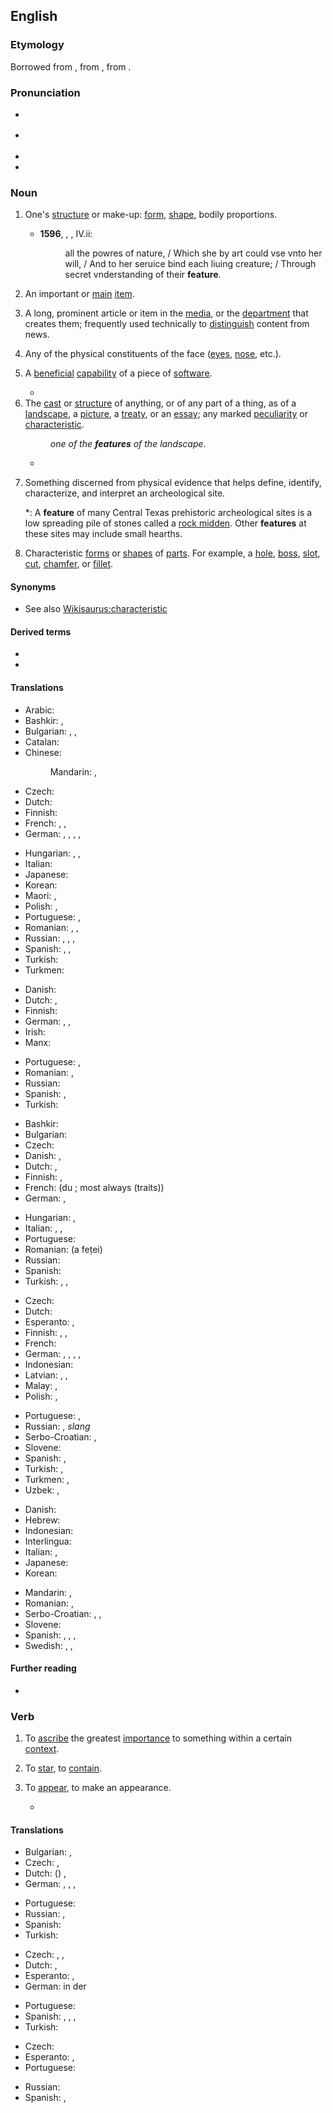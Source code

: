 ==English==
{{wikipedia}}

===Etymology===
Borrowed from {{bor|en|xno|feture|notext=1}}, from {{der|en|fro|faiture}}, from {{der|en|la|factūra}}.

===Pronunciation===
* {{a|RP}} {{IPA|/ˈfiːtʃə/|lang=en}}
* {{a|GA}} {{IPA|/ˈfitʃɚ/|lang=en}}
* {{audio|en-us-feature.ogg|Audio (US)|lang=en}}
* {{rhymes|iːtʃə(ɹ)|lang=en}}

===Noun===
{{en-noun}}

# {{lb|en|obsolete}} One's [[structure]] or make-up: [[form]], [[shape]], bodily proportions.
#* '''1596''', {{w|Edmund Spenser}}, ''{{w|The Faerie Queene}}'', IV.ii:
#*: all the powres of nature, / Which she by art could vse vnto her will, / And to her seruice bind each liuing creature; / Through secret vnderstanding of their '''feature'''.
# An important or [[main]] [[item]].
# {{lb|en|media}} A long, prominent article or item in the [[media]], or the [[department]] that creates them; frequently used technically to [[distinguish]] content from news.
# Any of the physical constituents of the face ([[eye]]s, [[nose]], etc.).
# {{lb|en|computing}} A [[beneficial]] [[capability]] of a piece of [[software]].
#* {{quote-book|passage=The program contained an internal '''feature''', which allowed a user to update display text after each command keystroke.|title=[[S:Free as in Freedom/Chapter 6|Free as in Freedom]]|author=Sam Williams|year=2002}}
# The [[cast]] or [[structure]] of anything, or of any part of a thing, as of a [[landscape]], a [[picture]], a [[treaty]], or an [[essay]]; any marked [[peculiarity]] or [[characteristic]].
#: ''one of the '''features''' of the landscape''.
#* {{quote-book|passage=The most prominent '''feature''' of the New England land system was the town grant, which in every case became the territorial basis of a group settlement.|title=[[S:1911 Encyclopædia Britannica/United States/History|1911 Encyclopædia Britannica]]|year=1911}}
# {{lb|en|archaeology}} Something discerned from physical evidence that helps define, identify, characterize, and interpret an archeological site.
#*: A '''feature''' of many Central Texas prehistoric archeological sites is a low spreading pile of stones called a [[rock midden]]. Other '''features''' at these sites may include small hearths.
# {{lb|en|engineering}} Characteristic [[form]]s or [[shape]]s of [[part]]s. For example, a [[hole]], [[boss]], [[slot]], [[cut]], [[chamfer]], or [[fillet]].

====Synonyms====
* See also [[Wikisaurus:characteristic]]

====Derived terms====
* {{l|en|featural}}
* {{l|en|feature article}}

====Translations====
{{trans-top|important or main item}}
* Arabic: {{t|ar|مِيزَة|f}}
* Bashkir: {{t|ba|сифат|sc=Cyrl}}, {{t|ba|һыҙат|sc=Cyrl}}
* Bulgarian: {{t+|bg|свойство|n|sc=Cyrl}}, {{t+|bg|признак|m|sc=Cyrl}}, {{t+|bg|особеност|f|sc=Cyrl}}
* Catalan: {{t+|ca|tret|m}}
* Chinese:
*: Mandarin: {{t+|cmn|特徵}}, {{t+|cmn|特征|tr=tèzhēng}}
* Czech: {{t+|cs|rys}}
* Dutch: {{t+|nl|eigenschap|f}}
* Finnish: {{t+|fi|ominaisuus}}
* French: {{t+|fr|caractéristique|f}}, {{t+|fr|particularité|f}}, {{t+|fr|spécialité|f}}
* German: {{t+|de|Besonderheit|f}}, {{t+|de|Charakteristikum|n}}, {{t+|de|Eigentümlichkeit|f}}, {{t+|de|Merkmal|n}}, {{t+|de|Eigenschaft|f}}
{{trans-mid}}
* Hungarian: {{t+|hu|sajátság}}, {{t+|hu|jellegzetesség}}, {{t+|hu|jellemző}}
* Italian: {{t+|it|caratteristica|f}}
* Japanese: {{t+|ja|特徴|tr=とくちょう, tokuchō|sc=Jpan}}
* Korean: {{t+|ko|특징}}
* Maori: {{t|mi|tūāhua}}, {{t|mi|āhua hira}}
* Polish: {{t+|pl|właściwość|f}}, {{t+|pl|cecha|f}}
* Portuguese: {{t+|pt|característica|f}}, {{t+|pt|qualidade|f}}
* Romanian: {{t+|ro|caracteristică}}, {{t+|ro|particularitate}}, {{t+|ro|proprietate}}
* Russian: {{t+|ru|осо́бенность|f}}, {{t+|ru|сво́йство|n}}, {{t+|ru|при́знак|m}}, {{t+|ru|черта́|f|sc=Cyrl}}
* Spanish: {{t+|es|característica|f}}, {{t+|es|atracción|f}}, {{t+|es|atractivo|m}}
* Turkish: {{t+|tr|vasıf}}
* Turkmen: {{t+|tk|aýratynlyk}}
{{trans-bottom}}

{{trans-top|long, prominent article or item in the media}}
* Danish: {{t|da|feature|c}}
* Dutch: {{t+|nl|hoofdartikel|n}}, {{t+|nl|verslag|n}}
* Finnish: {{t|fi|pääjuttu}}
* German: {{t+|de|Feature|n}}, {{t+|de|Feuilleton|n}}, {{t|de|Sonderbeitrag|m}}
* Irish: {{t|ga|gnéchlár|m}}
* Manx: {{t|gv|ard-skeeal|m}}
{{trans-mid}}
* Portuguese: {{t+|pt|reportagem|f}}, {{t+|pt|artigo}}
* Romanian: {{t+|ro|foileton}}, {{t+|ro|reportaj}}
* Russian: {{t+|ru|фельетон|m}}
* Spanish: {{t+|es|reportaje|m}}, {{t+|es|articulo|m}}
* Turkish: {{t|tr|özel makale}}
{{trans-bottom}}

{{trans-top|one of the physical constituents of the face}}
* Bashkir: {{t|ba|һыҙат|sc=Cyrl}}
* Bulgarian: {{t+|bg|черта|f|sc=Cyrl}}
* Czech: {{t+|cs|rys}}
* Danish: {{t+|da|træk|n}}, {{t|da|ansigtstræk|n}}
* Dutch: {{t+|nl|trek|m}}, {{t+|nl|gelaatstrek|m}}
* Finnish: {{t+|fi|piirre}}, {{t|fi|kasvonpiirre}}
* French: {{t+|fr|trait|m}} (du {{t+|fr|visage|m}}; most always {{g|p}} (traits))
* German: {{t+|de|Charakteristikum|n}}, {{t+|de|Merkmal|n}}
{{trans-mid}}
* Hungarian: {{t+|hu|arcvonás}}, {{t+|hu|vonás}}
* Italian: {{t|it|tratti somatici}}, {{t+|it|connotati}}, {{t+|it|lineamenti}}
* Portuguese: {{t+|pt|traço|m}}
* Romanian: {{t+|ro|trăsătură}} (a feței)
* Russian: {{t|ru|[[черта́]] [[лицо|лица́]]|f}}
* Spanish: {{t+|es|rasgo|m}}
* Turkish: {{t+|tr|hususiyet}} {{qualifier|obsolescent}}, {{t+|tr|özellik}}, {{t|tr|yüz hattı}}
{{trans-bottom}}

{{trans-top|computing: beneficial capability of a piece of software}}
* Czech: {{t+|cs|funkce}}
* Dutch: {{t+|nl|eigenschap|f}}
* Esperanto: {{t|eo|kapablo}}, {{t|eo|kapableco}}
* Finnish: {{t+|fi|ominaisuus}}, {{t+|fi|toiminto}}, {{t+|fi|toiminnallisuus}}
* French: {{t+|fr|fonctionnalité|f}}
* German: {{t+|de|Besonderheit|f}}, {{t+|de|Merkmal|n}}, {{t+|de|Eigenschaft|f}}, {{t+|de|Funktion|m}}, {{t+|de|Funktion|f}}
* Indonesian: {{t|id|fitur}}
* Latvian: {{t|lv|funkcija|f}}, {{t|lv|iespēja}}, {{t|lv|līdzeklis}}
* Malay: {{t|ms|fungsi}}, {{t|ms|ciri}}
* Polish: {{t+|pl|funkcja|f}}, {{t+|pl|możliwość|f}}
{{trans-mid}}
* Portuguese: {{t+|pt|funcionalidade|f}}, {{t+|pt|habilidade|f}}
* Russian: {{t+|ru|фу́нкция|f}}, {{t+|ru|фи́ча|f}} ''slang''
* Serbo-Croatian: {{t+|sh|funkcija}}, {{t+|sh|značajka}}
* Slovene: {{t|sl|funkcija}}
* Spanish: {{t|es|funcionalidad|f}}, {{t+|es|elemento|m}}
* Turkish: {{t+|tr|hususiyet}} {{qualifier|obsolescent}}, {{t+|tr|özellik}}
* Turkmen: {{t+|tk|aýratynlyk}}, {{t|tk|funksiýa}}
* Uzbek: {{t+|uz|funksiya}}, {{t+|uz|imkoniyat}}
{{trans-bottom}}

{{checktrans-top}}
* Danish: {{t-check|da|hovedemne|n}}
* Hebrew: {{t-check|he|מאמר|sc=Hebr}}
* Indonesian: {{t-check|id|[[ciri]] [[khas]]}} <!-- was "[[ciri]] [[khas]]" - assumed sum-of-parts; if an idiom, remove the wikilinks to the individual words. see [[User:Kephir/gadgets/xte#Translation_fixing]] -->
* Interlingua: {{t-check|ia|characteristica}}
* Italian: {{t-check|it|caratteristica|f}}, {{t-check|it|qualità|f}}
* Japanese: {{t-check|ja|特徴|tr=とくちょう, tokuchō|sc=Jpan}}
* Korean: {{t-check|ko|특징|sc=Kore}}
{{trans-mid}}
* Mandarin: {{t-check|cmn|特征|tr=tèzhēng|sc=Hani}}, {{t-check|cmn|扮演|tr=bànyǎn|sc=Hani}}
* Romanian: {{t-check|ro|caracteristica|f}}, {{t-check|ro|atribut|m}}
* Serbo-Croatian: {{t-check|sh|crte lica|f}}, {{t-check|sh|osobina|f}}, {{t-check|sh|svojstvo|n}}
* Slovene: {{t-check|sl|značilnost|f}}
* Spanish: {{t-check|es|característica|f}}, {{t-check|es|atributo|m}}, {{t-check|es|cualidad|f}}, {{t-check|es|rasgo|m}}
* Swedish: {{t-check|sv|kännemärke}}, {{t-check|sv|kännetecknar}}, {{t-check|sv|huvudnummer}}
{{trans-bottom}}

====Further reading====
* {{R:Webster 1913}}

===Verb===
{{en-verb|featur}}

# {{lb|en|transitive}} To [[ascribe]] the greatest [[importance]] to something within a certain [[context]].
# {{lb|en|transitive}} To [[star]], to [[contain]].
# {{lb|en|intransitive}} To [[appear]], to make an appearance.
#* {{quote-journal
|date=November 27, 2009
|author=
|title=Jimi Hendrix's Voodoo Child has 'best guitar riff'
|work=BBC
|url=http://news.bbc.co.uk/2/hi/entertainment/8382171.stm
|page=
|passage=Led Zeppelin's Whole Lotta Love, Deep Purple's Smoke On The Water and Layla by Derek and the Dominos also '''featured''' in the top five.}}

====Translations====
{{trans-top|ascribe the greatest importance}}
* Bulgarian: {{t+|bg|подчертавам|sc=Cyrl}}, {{t+|bg|характеризирам|sc=Cyrl}}
* Czech: {{t+|cs|podtrhnout}}, {{t|cs|zdůraznit}}
* Dutch: ({{t+|nl|laten}}) {{t+|nl|oplichten}}, {{t+|nl|benadrukken}}
* German: {{t+|de|bieten}}, {{t+|de|aufweisen}}, {{t|de|darbieten}}, {{t+|de|besonders}} {{t+|de|herausstellen}}
{{trans-mid}}
* Portuguese: {{t|pt|priorizar}}
* Russian: {{t+|ru|подчёркивать|impf}}, {{t+|ru|подчеркну́ть|pf}}
* Spanish: {{t+|es|priorizar}}
* Turkish: {{t|tr|özellik taşımak}}
{{trans-bottom}}

{{trans-top|to star, to contain}}
* Czech: {{t|cs|uvádět v hlavních rolích}}, {{t+|cs|uvádět}}, {{t+|cs|obsahovat|impf}}
* Dutch: {{t+|nl|met}}, {{t+|nl|bevatten}}
* Esperanto: {{t|eo|ĉefroli}}, {{t|eo|ĉefroligi}}
* German: in der {{t+|de|Hauptrolle|f}} {{t+|de|mitspielen}}
{{trans-mid}}
* Portuguese: {{t+|pt|incluir}}
* Spanish: {{t+|es|protagonizar}}, {{t+|es|presentar}}, {{t+|es|ofrecer}}, {{t+|es|incluir}}
* Turkish: {{t|tr|baş rôlde oynamak}}
{{trans-bottom}}

{{trans-top|to appear, to make an appearance}}
* Czech: {{t|cs|v hlavních rolích}}
* Esperanto: {{t|eo|ĉefroli}}, {{t|eo|prezentiĝi}}
* Portuguese: {{t+|pt|figurar}}
{{trans-mid}}
* Russian: {{t+|ru|блистать|impf}}
* Spanish: {{t+|es|aparecer}}, {{t+|es|figurar}}
{{trans-bottom}}